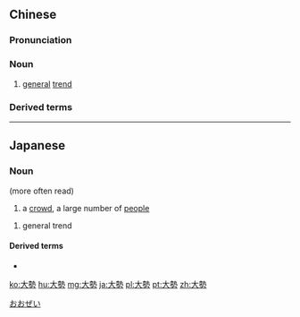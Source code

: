 {{also|大势}}
==Chinese==
{{zh-forms|s=大势}}

===Pronunciation===
{{zh-pron
|m=dàshì
|c=daai6 sai3
|mn=tāi-sì/tāi-sè
|cat=n
}}

===Noun===
{{zh-noun}}

# [[general]] [[trend]]

===Derived terms===
{{zh-der|大勢所趨|大勢已去}}

----

==Japanese==
{{ja-kanjitab|大|勢}}

===Noun===
{{ja-noun|おおぜい}} (more often read)<br />
{{ja-noun|たいぜい}}

# a [[crowd]], a large number of [[people]]

{{ja-noun|たいせい}}
# general trend
<!--override the index-->

====Derived terms====
* {{ja-r|大勢順応|おおぜい じゅんのう}}

[[Category:Japanese nouns|おおぜい]]

[[ko:大勢]]
[[hu:大勢]]
[[mg:大勢]]
[[ja:大勢]]
[[pl:大勢]]
[[pt:大勢]]
[[zh:大勢]]